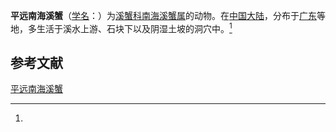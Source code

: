 {{Speciesbox
| name = 平远南海溪蟹
| status = 
| status_system = 
| image = 
| genus = Nanhaipotamon
| species = pingyuanense
| authority = (Dai, 1997)<ref name='id12099'>{{cite web| url =http://www.bioinfo.cn/db05/BjdwSpecies.php?action=view&id=12099| title =平远南海溪蟹| work =《中国动物物种编目数据库》| publisher =中国科学院微生物研究所| author =中国科学院动物研究所| accessdate =2009-04-28| deadurl =yes| archiveurl =https://web.archive.org/web/20160305032603/http://www.bioinfo.cn/db05/BjdwSpecies.php?action=view&id=12099| archivedate =2016-03-05}}</ref>
}}

'''平远南海溪蟹'''（[[学名|学名]]：{{lang|la|''Nanhaipotamon pingyuanense''}}）为[[溪蟹科|溪蟹科]][[南海溪蟹属|南海溪蟹属]]的动物。在[[中国大陆|中国大陆]]，分布于[[广东|广东]]等地，多生活于溪水上游、石块下以及阴湿土坡的洞穴中。<ref name='id12099'/>

== 参考文献 ==
{{reflist}}

{{Wikispecies|Nanhaipotamon pingyuanense}}
{{Taxonbar|from=Q13874180}}

[[Category:南海溪蟹属|平远南海溪蟹]]


{{螃蟹小作品}}